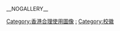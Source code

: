 [[Category:香港合理使用圖像|Category:香港合理使用圖像]]
[[Category:香港學校|:]]
[[Category:校徽|Category:校徽]]

__NOGALLERY__